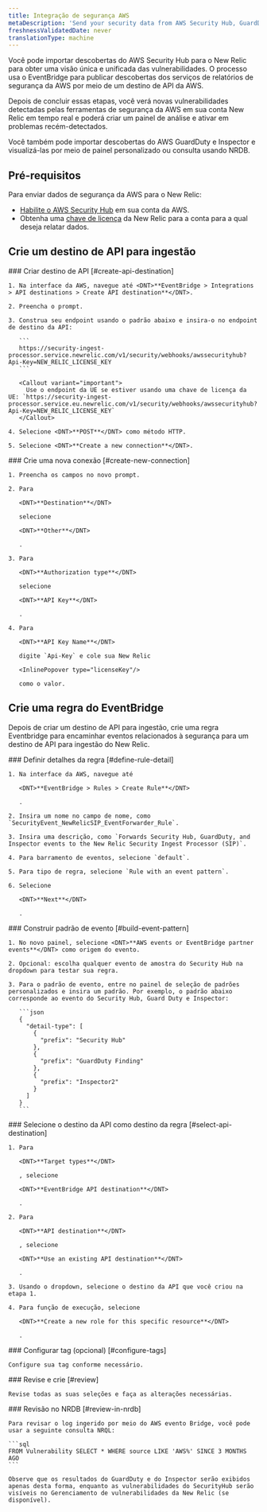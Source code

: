 ```yaml
---
title: Integração de segurança AWS
metaDescription: 'Send your security data from AWS Security Hub, GuardDuty, and inspector directly to New Relic.'
freshnessValidatedDate: never
translationType: machine
---
```


Você pode importar descobertas do AWS Security Hub para o New Relic para obter uma visão única e unificada das vulnerabilidades. O processo usa o EventBridge para publicar descobertas dos serviços de relatórios de segurança da AWS por meio de um destino de API da AWS.

Depois de concluir essas etapas, você verá novas vulnerabilidades detectadas pelas ferramentas de segurança da AWS em sua conta New Relic em tempo real e poderá criar um painel de análise e ativar <InlinePopover type="alerts"/>em problemas recém-detectados.

Você também pode importar descobertas do AWS GuardDuty e Inspector e visualizá-las por meio de painel personalizado ou consulta usando NRDB.

## Pré-requisitos

Para enviar dados de segurança da AWS para o New Relic:

* [Habilite o AWS Security Hub](https://docs.aws.amazon.com/securityhub/latest/userguide/securityhub-settingup.html) em sua conta da AWS.
* Obtenha uma [chave de licença](/docs/accounts-partnerships/install-new-relic/account-setup/license-key) da New Relic para a conta para a qual deseja relatar dados.

## Crie um destino de API para ingestão

<Steps>
  <Step>
    ### Criar destino de API [#create-api-destination]

    1. Na interface da AWS, navegue até <DNT>**EventBridge > Integrations > API destinations > Create API destination**</DNT>.

    2. Preencha o prompt.

    3. Construa seu endpoint usando o padrão abaixo e insira-o no endpoint de destino da API:

       ```
       https://security-ingest-processor.service.newrelic.com/v1/security/webhooks/awssecurityhub?Api-Key=NEW_RELIC_LICENSE_KEY
       ```

       <Callout variant="important">
         Use o endpoint da UE se estiver usando uma chave de licença da UE: `https://security-ingest-processor.service.eu.newrelic.com/v1/security/webhooks/awssecurityhub?Api-Key=NEW_RELIC_LICENSE_KEY`
       </Callout>

    4. Selecione <DNT>**POST**</DNT> como método HTTP.

    5. Selecione <DNT>**Create a new connection**</DNT>.
  </Step>

  <Step>
    ### Crie uma nova conexão [#create-new-connection]

    1. Preencha os campos no novo prompt.

    2. Para

       <DNT>**Destination**</DNT>

       selecione

       <DNT>**Other**</DNT>

       .

    3. Para

       <DNT>**Authorization type**</DNT>

       selecione

       <DNT>**API Key**</DNT>

       .

    4. Para

       <DNT>**API Key Name**</DNT>

       digite `Api-Key` e cole sua New Relic

       <InlinePopover type="licenseKey"/>

       como o valor.
  </Step>
</Steps>

## Crie uma regra do EventBridge

Depois de criar um destino de API para ingestão, crie uma regra Eventbridge para encaminhar eventos relacionados à segurança para um destino de API para ingestão do New Relic.

<Steps>
  <Step>
    ### Definir detalhes da regra [#define-rule-detail]

    1. Na interface da AWS, navegue até

       <DNT>**EventBridge > Rules > Create Rule**</DNT>

       .

    2. Insira um nome no campo de nome, como `SecurityEvent_NewRelicSIP_EventForwarder_Rule`.

    3. Insira uma descrição, como `Forwards Security Hub, GuardDuty, and Inspector events to the New Relic Security Ingest Processor (SIP)`.

    4. Para barramento de eventos, selecione `default`.

    5. Para tipo de regra, selecione `Rule with an event pattern`.

    6. Selecione

       <DNT>**Next**</DNT>

       .
  </Step>

  <Step>
    ### Construir padrão de evento [#build-event-pattern]

    1. No novo painel, selecione <DNT>**AWS events or EventBridge partner events**</DNT> como origem do evento.

    2. Opcional: escolha qualquer evento de amostra do Security Hub na dropdown para testar sua regra.

    3. Para o padrão de evento, entre no painel de seleção de padrões personalizados e insira um padrão. Por exemplo, o padrão abaixo corresponde ao evento do Security Hub, Guard Duty e Inspector:

       ```json
       {
         "detail-type": [
           {
             "prefix": "Security Hub"
           },
           {
             "prefix": "GuardDuty Finding"
           },
           {
             "prefix": "Inspector2"
           }
         ]
       }
       ```
  </Step>

  <Step>
    ### Selecione o destino da API como destino da regra [#select-api-destination]

    1. Para

       <DNT>**Target types**</DNT>

       , selecione

       <DNT>**EventBridge API destination**</DNT>

       .

    2. Para

       <DNT>**API destination**</DNT>

       , selecione

       <DNT>**Use an existing API destination**</DNT>

       .

    3. Usando o dropdown, selecione o destino da API que você criou na etapa 1.

    4. Para função de execução, selecione

       <DNT>**Create a new role for this specific resource**</DNT>

       .
  </Step>

  <Step>
    ### Configurar tag (opcional) [#configure-tags]

    Configure sua tag conforme necessário.
  </Step>

  <Step>
    ### Revise e crie [#review]

    Revise todas as suas seleções e faça as alterações necessárias.
  </Step>

  <Step>
    ### Revisão no NRDB [#review-in-nrdb]

    Para revisar o log ingerido por meio do AWS evento Bridge, você pode usar a seguinte consulta NRQL:

    ```sql
    FROM Vulnerability SELECT * WHERE source LIKE 'AWS%' SINCE 3 MONTHS AGO
    ```

    Observe que os resultados do GuardDuty e do Inspector serão exibidos apenas desta forma, enquanto as vulnerabilidades do SecurityHub serão visíveis no Gerenciamento de vulnerabilidades da New Relic (se disponível).
  </Step>
</Steps>